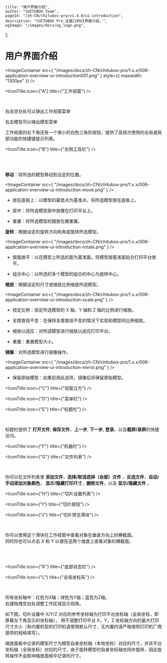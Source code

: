 
	title: "用户界面介绍",
	author: "CHITUBOX Team",
	pageId: "/zh-CN/chitubox-pro/v1.4.0/ui-introduction",
	description: "CHITUBOX Pro 主窗口的UI界面介绍。",
	ogImage: "/images/docs/og_logo.png",
};

# 用户界面介绍

<ImageContainer
	src={
		"/images/docs/zh-CN/chitubox-pro/1.x.x/006-application-overview-ui-introduction001.png"
	}
	style={{ maxwidth: "1300px" }}
/>

<IconTitle icon={"A"} title={"工作视窗"} />

<div style={{ display: "flex" }}>
	<div>&emsp;&emsp;&emsp;</div>
	<div>
		<p>右击空白处可以弹出工作视窗菜单</p>
		<ImageContainer
			src={
				"/images/docs/zh-CN/chitubox-pro/1.x.x/006-application-overview-ui-introduction001a1.png"
			}
		/>
		<p>右击模型可以弹出模型菜单</p>
		<ImageContainer
			src={
				"/images/docs/zh-CN/chitubox-pro/1.x.x/006-application-overview-ui-introduction001a3.png"
			}
		/>
		<p>
			工作视窗的右下角还有一个很小的白色三角形按钮，提供了高频次使用的全局或局部功能的快捷键提示列表。
		</p>
		<ImageContainer
			src={
				"/images/docs/zh-CN/chitubox-pro/1.x.x/006-application-overview-ui-introduction001a2.png"
			}
		/>
	</div>
</div>

<IconTitle icon={"B"} title={"左侧工具栏"} />

<div style={{ display: "flex" }}>
	<div>&emsp;&emsp;&emsp;</div>
	<div>
		<div>
			<ImageContainer
				src={
					"/images/docs/zh-CN/chitubox-pro/1.x.x/006-application-overview-ui-introduction001b1.png"
				}
			/>
		</div>
		<br />
		<ImageComparison
			img1Src={"/images/docs/zh-CN/chitubox-pro/1.x.x/gif/005move.gif"}
			text1={"移动"}
			img2Src={"/images/docs/zh-CN/chitubox-pro/1.x.x/gif/006rotate.gif"}
			text2={"旋转"}
		/>
		<ImageComparison
			img1Src={"/images/docs/zh-CN/chitubox-pro/1.x.x/gif/007scale.gif"}
			text1={"缩放"}
			img2Src={"/images/docs/zh-CN/chitubox-pro/1.x.x/gif/008mirror.gif"}
			text2={"镜像"}
		/>
	</div>
</div>

<p>
	<b>移动</b>：将所选的模型移动到设定的位置。
</p>

<ImageContainer
	src={
		"/images/docs/zh-CN/chitubox-pro/1.x.x/006-application-overview-ui-introduction-move.png"
	}
/>

-   放在底板上：以模型的最低点为基准点，将所选模型放在底板上。

-   居中：将所选模型居中放置在打印平台上。

-   重置：将所选模型的摆放位置重置。

<p>
	<b>旋转</b>：根据设定的旋转方向和角度旋转所选模型。
</p>

<ImageContainer
	src={
		"/images/docs/zh-CN/chitubox-pro/1.x.x/006-application-overview-ui-introduction-rotate.png"
	}
/>

-   按面放平：以在模型上所选的面为基准面，将模型按基准面贴合打印平台放平。

-   组合中心：以所选的多个模型的组合的中心为旋转中心。

<p>
	<b>缩放</b>：根据设定的尺寸或缩放比例缩放所选模型。
</p>

<ImageContainer
	src={
		"/images/docs/zh-CN/chitubox-pro/1.x.x/006-application-overview-ui-introduction-scale.png"
	}
/>

-   锁定比例：锁定所选模型的 X 轴，Y 轴和 Z 轴的比例进行缩放。

-   支撑直径不变：在保持支撑直径不变的情况下实现和模型同比例缩放。

-   缩放以适应：对所选模型进行缩放以适应打印平台。

-   重置：重置模型大小。

<p>
	<b>镜像</b>：对所选模型进行镜像操作。
</p>

<ImageContainer
	src={
		"/images/docs/zh-CN/chitubox-pro/1.x.x/006-application-overview-ui-introduction-mirror.png"
	}
/>

-   保留原始模型：如果启用此选项，镜像后将保留原始模型。

<IconTitle icon={"C"} title={"视窗立方"} />

<IconTitle icon={"D"} title={"菜单栏"} />

<IconTitle icon={"E"} title={"标题栏"} />

<div style={{ display: "flex" }}>
	<div>&emsp;&emsp;&emsp;</div>
	<div>
		<p>
			标题栏提供了 <b>打开文件</b>, <b>保存文件</b>，<b>上一步</b>,
			<b>下一步</b>, <b>登录</b>，以及<b>截屏/录屏</b>的快捷访问。
		</p>
	</div>
</div>

<IconTitle icon={"F"} title={"机器栏"} />

<IconTitle icon={"G"} title={"文件列表"} />

<div style={{ display: "flex" }}>
	<div>&emsp;&emsp;&emsp;</div>
	<div>
		<ImageContainer
			src={
				"/images/docs/zh-CN/chitubox-pro/1.x.x/006-application-overview-ui-introduction001g1.png"
			}
		/>
		<p>
			你可以在文件列表里 <b>添加文件</b>，<b>选择/取消选择（全部）文件</b>
			，<b>反选文件</b>，<b>自动/手动添加对象颜色</b>，
			<b>显示/隐藏打印尺寸</b>，<b>删除文件</b>，以及 <b>显示/隐藏文件</b>
			。
		</p>
	</div>
</div>

<IconTitle icon={"H"} title={"切片设置列表"} />

<IconTitle icon={"I"} title={"切片按钮"} />

<IconTitle icon={"J"} title={"切片预览滑块"} />

<div style={{ display: "flex" }}>
	<div>&emsp;&emsp;&emsp;</div>
	<div>
		<div
			style={{
				width: "100%",
				overflow: "auto",
				display: "flex",
			}}
		>
			<div style={{ flex: "8" }}>
				<p>
					你可以使用这个滑块在工作视窗中查看对象在垂直方向上的横截面。
					<br />
					同时你也可以点击
					<span style={{ color: "red", fontWeight: "bold" }}>X</span>
					和
					<span style={{ color: "lightgreen", fontWeight: "bold" }}>
						Y
					</span>
					以便在这两个维度上查看对象的横截面。
				</p>
				<br />
				<br />
				<p>
					<ImageContainer
						src={
							"/images/docs/zh-CN/chitubox-pro/1.x.x/006-application-overview-ui-introduction001j2.png"
						}
					/>
				</p>
			</div>
			<div style={{ flex: "0.5" }} />
			<div style={{ flex: "1.5" }}>
				<ImageContainer
					src={
						"/images/docs/zh-CN/chitubox-pro/1.x.x/006-application-overview-ui-introduction001j1.png"
					}
				/>
			</div>
		</div>
	</div>
</div>

<IconTitle icon={"K"} title={"底部状态栏"} />

<IconTitle icon={"L"} title={"全局坐标系"} />

<div style={{ display: "flex" }}>
	<div>&emsp;&emsp;&emsp;</div>
	<div>
		<p>
			所有坐标轴中：红色为X轴；绿色为Y轴；蓝色为Z轴。
			<br />
			右键拖拽空白处调整工作区域显示视角。
		</p>
		<ImageContainer
			src={
				"/images/docs/zh-CN/chitubox-pro/1.x.x/006-application-overview-ui-introduction001l-1.png"
			}
		/>
		<p>
			如下图，切片设置中 X/Y/Z
			对应的参考坐标轴为打印平台坐标轴（全局坐标，即屏幕左下角显示的坐标轴），
			用于调整打印平台 X，Y，Z
			坐标轴方向的最大打印尺寸大小（有内置机型的打印机请使用默认尺寸，无内置的请严格按照打印机厂商提供的规格填写）。
		</p>
		<ImageContainer
			src={
				"/images/docs/zh-CN/chitubox-pro/1.x.x/006-application-overview-ui-introduction001l-2.png"
			}
		/>
	</div>
</div>

<Admonition type="note" title="注意">
	缩放面板中记录的模型尺寸为模型自身坐标轴（本地坐标）对应的尺寸，并非平台坐标轴（全局坐标）对应的尺寸，由于旋转模型时自身坐标轴也同步旋转，因此旋转操作不会影响缩放面板中记录的尺寸。
</Admonition>
